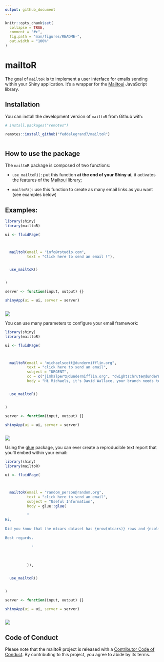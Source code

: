```yaml
---
output: github_document
---
```


<!-- README.md is generated from README.Rmd. Please edit that file -->

```r
knitr::opts_chunk$set(
  collapse = TRUE,
  comment = "#>",
  fig.path = "man/figures/README-",
  out.width = "100%"
)
```

# mailtoR

<!-- badges: start -->
<!-- badges: end -->

The goal of `mailtoR` is to implement a user interface for emails sending within your Shiny application. It's a wrapper for the [Mailtoui](https://mailtoui.com/#menu) JavaScript library. 

## Installation

You can install the development version of `mailtoR` from Github with: 

```r

# install.packages("remotes")

remotes::install_github("feddelegrand7/mailtoR")



```


## How to use the package 


The `mailtoR` package is composed of two functions: 

+ `use_mailtoR()`: put this function __at the end of your Shiny ui__, it activates the features of the [Mailtoui](https://mailtoui.com/#menu) library;

+ `mailtoR()`: use this function to create as many email links as you want (see examples below)


## Examples: 

```r

library(shiny)
library(mailtoR)

ui <- fluidPage(



  mailtoR(email = "info@rstudio.com",
          text = "Click here to send an email !"),


  use_mailtoR()


)

server <- function(input, output) {}

shinyApp(ui = ui, server = server)



```

![](man/figures/mailtoRexample1.gif)

You can use many parameters to configure your email framework: 


```r

library(shiny)
library(mailtoR)

ui <- fluidPage(



  mailtoR(email = "michaelscott@dundermifflin.org",
          text = "click here to send an email", 
          subject = "URGENT", 
          cc = c("jimhalpert@dundermifflin.org", "dwightschrute@dundermifflin.org"), 
          body = "Hi Michaels, it's David Wallace, your branch needs to make more sales !!!!!!!"),


  use_mailtoR()


)

server <- function(input, output) {}

shinyApp(ui = ui, server = server)



```
![](man/figures/mailtoRexample2.gif)

Using the [glue](https://cran.r-project.org/web/packages/glue/index.html) package, you can ever create a reproducible text report that you'll embed within your email: 




```r

library(shiny)
library(mailtoR)

ui <- fluidPage(



  mailtoR(email = "random_person@random.org",
          text = "click here to send an email", 
          subject = "Useful Information", 
          body = glue::glue(
          
          "
Hi,
          
Did you know that the mtcars dataset has {nrow(mtcars)} rows and {ncol(mtcars)} columns ? 
            
Best regards. 
            
            "
            
            
            
          )),


  use_mailtoR()


)

server <- function(input, output) {}

shinyApp(ui = ui, server = server)



```

![](man/figures/mailtoRexample3.gif)

## Code of Conduct

Please note that the mailtoR project is released with a [Contributor Code of Conduct](https://contributor-covenant.org/version/2/0/CODE_OF_CONDUCT.html). By contributing to this project, you agree to abide by its terms.







































